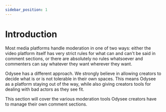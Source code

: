 ---
sidebar_position: 1
---

# Introduction

Most media platforms handle moderation in one of two ways: either the video platform itself has very strict rules for what can and can't be said in comment sections, or there are absolutely no rules whatsoever and commenters can say whatever they want wherever they want. 

Odysee has a different approach. We strongly believe in allowing creators to decide what is or is not tolerable in their own spaces. This means Odysee as a platform staying out of the way, while also giving creators tools for dealing with bad actors as they see fit.

This section will cover the various moderation tools Odysee creators have to manage their own comment sections.
